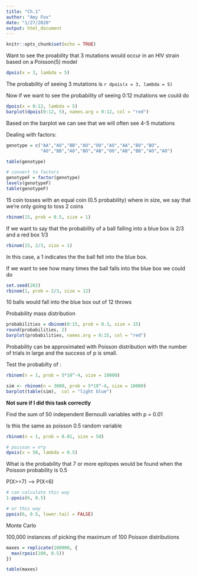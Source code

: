 ```yaml
---
title: "Ch.1"
author: "Amy Fox"
date: "1/27/2020"
output: html_document
---
```


```r
knitr::opts_chunk$set(echo = TRUE)
```

Want to see the proability that 3 mutations would occur in an HIV strain based on a Poisson(5) model
```r
dpois(x = 3, lambda = 5)
```

The probability of seeing 3 mutations is `r dpois(x = 3, lambda = 5)` 

Now if we want to see the probability of seeing 0:12 mutations we could do

```r
dpois(x = 0:12, lambda = 5)
barplot(dpois(0:12, 5), names.arg = 0:12, col = "red")
```
Based on the barplot we can see that we will often see 4-5 mutations


Dealing with factors:
```r
genotype = c("AA","AO","BB","AO","OO","AO","AA","BO","BO",
             "AO","BB","AO","BO","AB","OO","AB","BB","AO","AO")

table(genotype)

# convert to factors
genotypeF = factor(genotype)
levels(genotypeF)
table(genotypeF)
```

15 coin tosses with an equal coin (0.5 probability) where in size, we say that we're only going to toss 2 coins
```r
rbinom(15, prob = 0.5, size = 1)
```

If we want to say that the probability of a ball falling into a blue box is 2/3 and a red box 1/3
```r
rbinom(15, 2/3, size = 1)
```

In this case, a 1 indicates the the ball fell into the blue box.

If we want to see how many times the ball falls into the blue box we could do
```r
set.seed(202)
rbinom(1, prob = 2/3, size = 12)
```

10 balls would fall into the blue box out of 12 throws

Probability mass distribution
```r
probabilities = dbinom(0:15, prob = 0.3, size = 15)
round(probabilities, 2)
barplot(probabilities, names.arg = 0:15, col = "red")
```

Probability can be approximated with Poisson distribution with the number of trials in large and the success of p is small.

Test the probabilty of :
```r
rbinom(n = 1, prob = 5*10^-4, size = 10000)

sim <- rbinom(n = 3000, prob = 5*10^-4, size = 10000)
barplot(table(sim),  col = "light blue")
```

**Not sure if I did this task correctly**

Find the sum of 50 independent Bernoulli variables with p = 0.01 

Is this the same as poisson 0.5 random variable
```r
rbinom(n = 1, prob = 0.01, size = 50)

# poisson = n*p
dpois(x = 50, lambda = 0.5)
```

What is the probability that 7 or more epitopes would be found when the Poisson probability is 0.5

P(X>=7) --> P(X<6)
```r
# can calculate this way 
1-ppois(6, 0.5)

# or this way
ppois(6, 0.5, lower.tail = FALSE)
```


Monte Carlo

100,000 instances of picking the maximum of 100 Poisson distributions
```r
maxes = replicate(100000, {
  max(rpois(100, 0.5))
})

table(maxes)
```

